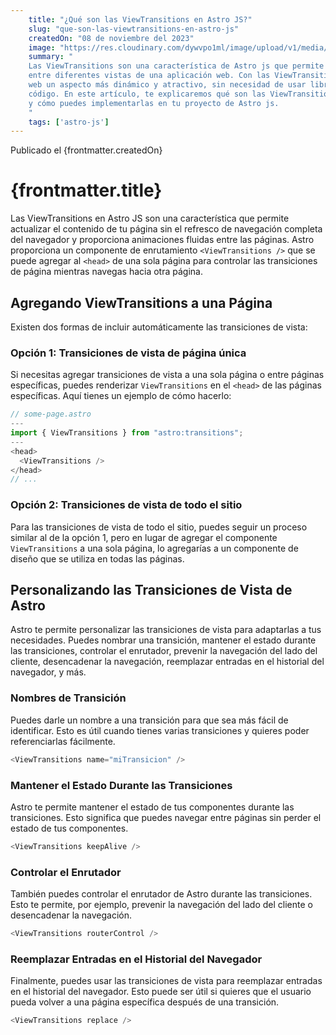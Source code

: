 ---
    title: "¿Qué son las ViewTransitions en Astro JS?"
    slug: "que-son-las-viewtransitions-en-astro-js"
    createdOn: "08 de noviembre del 2023"
    image: "https://res.cloudinary.com/dywvpo1ml/image/upload/v1/media/blog/portadas/view-transitions_xr54gm"
    summary: "
    Las ViewTransitions son una característica de Astro js que permite crear transiciones animadas 
    entre diferentes vistas de una aplicación web. Con las ViewTransitions, puedes darle a tu sitio 
    web un aspecto más dinámico y atractivo, sin necesidad de usar librerías externas o escribir mucho 
    código. En este artículo, te explicaremos qué son las ViewTransitions, cómo funcionan 
    y cómo puedes implementarlas en tu proyecto de Astro js.
    "
    tags: ['astro-js']
---

<span id="date">Publicado el {frontmatter.createdOn}</span>
# {frontmatter.title}

Las ViewTransitions en Astro JS son una característica que permite actualizar el contenido de tu página sin el refresco de navegación completa del navegador y proporciona animaciones fluidas entre las páginas. Astro proporciona un componente de enrutamiento `<ViewTransitions />` que se puede agregar al `<head>` de una sola página para controlar las transiciones de página mientras navegas hacia otra página.

## Agregando ViewTransitions a una Página

Existen dos formas de incluir automáticamente las transiciones de vista:

### Opción 1: Transiciones de vista de página única

Si necesitas agregar transiciones de vista a una sola página o entre páginas específicas, puedes renderizar `ViewTransitions` en el `<head>` de las páginas específicas. Aquí tienes un ejemplo de cómo hacerlo:

```typescript
// some-page.astro
---
import { ViewTransitions } from "astro:transitions";
---
<head>
  <ViewTransitions />
</head>
// ...
```

### Opción 2: Transiciones de vista de todo el sitio

Para las transiciones de vista de todo el sitio, puedes seguir un proceso similar al de la opción 1, pero en lugar de agregar el componente `ViewTransitions` a una sola página, lo agregarías a un componente de diseño que se utiliza en todas las páginas.

## Personalizando las Transiciones de Vista de Astro

Astro te permite personalizar las transiciones de vista para adaptarlas a tus necesidades. Puedes nombrar una transición, mantener el estado durante las transiciones, controlar el enrutador, prevenir la navegación del lado del cliente, desencadenar la navegación, reemplazar entradas en el historial del navegador, y más.

### Nombres de Transición

Puedes darle un nombre a una transición para que sea más fácil de identificar. Esto es útil cuando tienes varias transiciones y quieres poder referenciarlas fácilmente.

```typescript
<ViewTransitions name="miTransicion" />
```

### Mantener el Estado Durante las Transiciones

Astro te permite mantener el estado de tus componentes durante las transiciones. Esto significa que puedes navegar entre páginas sin perder el estado de tus componentes.

```typescript
<ViewTransitions keepAlive />
```

### Controlar el Enrutador

También puedes controlar el enrutador de Astro durante las transiciones. Esto te permite, por ejemplo, prevenir la navegación del lado del cliente o desencadenar la navegación.

```typescript
<ViewTransitions routerControl />
```

### Reemplazar Entradas en el Historial del Navegador

Finalmente, puedes usar las transiciones de vista para reemplazar entradas en el historial del navegador. Esto puede ser útil si quieres que el usuario pueda volver a una página específica después de una transición.

```typescript
<ViewTransitions replace />
```
